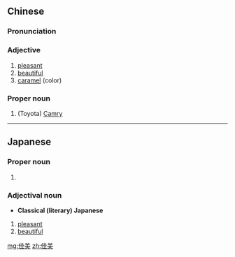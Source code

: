==Chinese==
{{zh-forms}}

===Pronunciation===
{{zh-pron
|m=jiāměi
|c=gaai1 mei5
|cat=a,pn
}}

===Adjective===
{{zh-adj}}

# [[pleasant]]
# [[beautiful]]
# [[caramel]] (color)

===Proper noun===
{{zh-proper noun}}

# (Toyota) [[Camry]]

----

==Japanese==
{{ja-kanjitab|よし|み|yomi=k}}

===Proper noun===
{{ja-pos|proper|よしみ}}

# {{given name|female|lang=ja|sort=よしみ}}

===Adjectival noun===
{{ja-kanjitab|か|び|yomi=o}}

{{ja-adj|infl=なり|かび|}}
* '''Classical (literary) Japanese'''
# [[pleasant]]
# [[beautiful]]

[[mg:佳美]]
[[zh:佳美]]